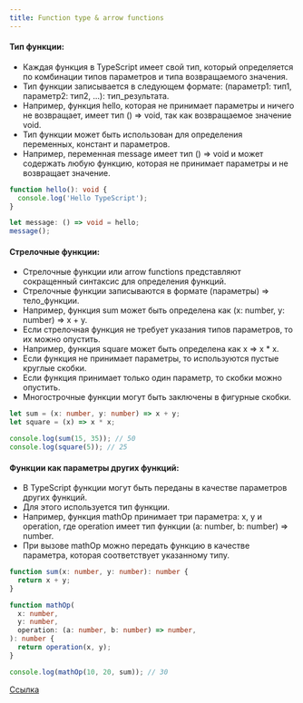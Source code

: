 ```yaml
---
title: Function type & arrow functions
---
```


#### Тип функции:

- Каждая функция в TypeScript имеет свой тип, который определяется по комбинации типов параметров и типа возвращаемого значения.
- Тип функции записывается в следующем формате: (параметр1: тип1, параметр2: тип2, ...): тип_результата.
- Например, функция hello, которая не принимает параметры и ничего не возвращает, имеет тип () => void, так как возвращаемое значение void.
- Тип функции может быть использован для определения переменных, констант и параметров.
- Например, переменная message имеет тип () => void и может содержать любую функцию, которая не принимает параметры и не возвращает значение.

```typescript
function hello(): void {
  console.log('Hello TypeScript');
}

let message: () => void = hello;
message();
```

#### Стрелочные функции:

- Стрелочные функции или arrow functions представляют сокращенный синтаксис для определения функций.
- Стрелочные функции записываются в формате (параметры) => тело_функции.
- Например, функция sum может быть определена как (x: number, y: number) => x + y.
- Если стрелочная функция не требует указания типов параметров, то их можно опустить.
- Например, функция square может быть определена как x => x \* x.
- Если функция не принимает параметры, то используются пустые круглые скобки.
- Если функция принимает только один параметр, то скобки можно опустить.
- Многострочные функции могут быть заключены в фигурные скобки.

```typescript
let sum = (x: number, y: number) => x + y;
let square = (x) => x * x;

console.log(sum(15, 35)); // 50
console.log(square(5)); // 25
```

#### Функции как параметры других функций:

- В TypeScript функции могут быть переданы в качестве параметров других функций.
- Для этого используется тип функции.
- Например, функция mathOp принимает три параметра: x, y и operation, где operation имеет тип функции (a: number, b: number) => number.
- При вызове mathOp можно передать функцию в качестве параметра, которая соответствует указанному типу.

```typescript
function sum(x: number, y: number): number {
  return x + y;
}

function mathOp(
  x: number,
  y: number,
  operation: (a: number, b: number) => number,
): number {
  return operation(x, y);
}

console.log(mathOp(10, 20, sum)); // 30
```

[Ccылка](https://metanit.com/web/typescript/2.2.php)
